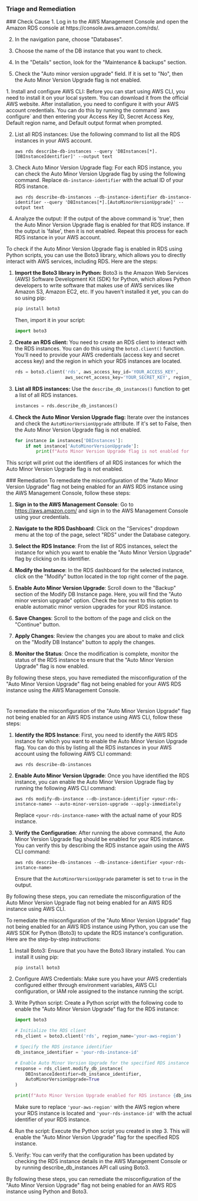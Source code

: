 
### Triage and Remediation
<Tabs>

<Tab title='Cause'>
### Check Cause
<AccordionGroup>
<Accordion title='Using Console' defaultOpen='true'>
1. Log in to the AWS Management Console and open the Amazon RDS console at https://console.aws.amazon.com/rds/.

2. In the navigation pane, choose "Databases".

3. Choose the name of the DB instance that you want to check.

4. In the "Details" section, look for the "Maintenance & backups" section. 

5. Check the "Auto minor version upgrade" field. If it is set to "No", then the Auto Minor Version Upgrade flag is not enabled.
</Accordion>

<Accordion title='Using CLI'>
1. Install and configure AWS CLI: Before you can start using AWS CLI, you need to install it on your local system. You can download it from the official AWS website. After installation, you need to configure it with your AWS account credentials. You can do this by running the command `aws configure` and then entering your Access Key ID, Secret Access Key, Default region name, and Default output format when prompted.

2. List all RDS instances: Use the following command to list all the RDS instances in your AWS account.

   ```
   aws rds describe-db-instances --query 'DBInstances[*].[DBInstanceIdentifier]' --output text
   ```

3. Check Auto Minor Version Upgrade flag: For each RDS instance, you can check the Auto Minor Version Upgrade flag by using the following command. Replace `db-instance-identifier` with the actual ID of your RDS instance.

   ```
   aws rds describe-db-instances --db-instance-identifier db-instance-identifier --query 'DBInstances[*].[AutoMinorVersionUpgrade]' --output text
   ```

4. Analyze the output: If the output of the above command is 'true', then the Auto Minor Version Upgrade flag is enabled for that RDS instance. If the output is 'false', then it is not enabled. Repeat this process for each RDS instance in your AWS account.
</Accordion>

<Accordion title='Using Python'>
To check if the Auto Minor Version Upgrade flag is enabled in RDS using Python scripts, you can use the Boto3 library, which allows you to directly interact with AWS services, including RDS. Here are the steps:

1. **Import the Boto3 library in Python:**
   Boto3 is the Amazon Web Services (AWS) Software Development Kit (SDK) for Python, which allows Python developers to write software that makes use of AWS services like Amazon S3, Amazon EC2, etc. If you haven't installed it yet, you can do so using pip:
   ```python
   pip install boto3
   ```
   Then, import it in your script:
   ```python
   import boto3
   ```

2. **Create an RDS client:**
   You need to create an RDS client to interact with the RDS instances. You can do this using the `boto3.client()` function. You'll need to provide your AWS credentials (access key and secret access key) and the region in which your RDS instances are located.
   ```python
   rds = boto3.client('rds', aws_access_key_id='YOUR_ACCESS_KEY',
                      aws_secret_access_key='YOUR_SECRET_KEY', region_name='YOUR_REGION_NAME')
   ```

3. **List all RDS instances:**
   Use the `describe_db_instances()` function to get a list of all RDS instances.
   ```python
   instances = rds.describe_db_instances()
   ```

4. **Check the Auto Minor Version Upgrade flag:**
   Iterate over the instances and check the `AutoMinorVersionUpgrade` attribute. If it's set to False, then the Auto Minor Version Upgrade flag is not enabled.
   ```python
   for instance in instances['DBInstances']:
       if not instance['AutoMinorVersionUpgrade']:
           print(f"Auto Minor Version Upgrade flag is not enabled for instance {instance['DBInstanceIdentifier']}")
   ```
This script will print out the identifiers of all RDS instances for which the Auto Minor Version Upgrade flag is not enabled.
</Accordion>

</AccordionGroup>
</Tab>
<Tab title='Remediation'>
### Remediation

<AccordionGroup>
<Accordion title='Using Console' defaultOpen='true'>
To remediate the misconfiguration of the "Auto Minor Version Upgrade" flag not being enabled for an AWS RDS instance using the AWS Management Console, follow these steps:

1. **Sign in to the AWS Management Console**: Go to https://aws.amazon.com/ and sign in to the AWS Management Console using your credentials.

2. **Navigate to the RDS Dashboard**: Click on the "Services" dropdown menu at the top of the page, select "RDS" under the Database category.

3. **Select the RDS Instance**: From the list of RDS instances, select the instance for which you want to enable the "Auto Minor Version Upgrade" flag by clicking on its identifier.

4. **Modify the Instance**: In the RDS dashboard for the selected instance, click on the "Modify" button located in the top right corner of the page.

5. **Enable Auto Minor Version Upgrade**: Scroll down to the "Backup" section of the Modify DB Instance page. Here, you will find the "Auto minor version upgrade" option. Check the box next to this option to enable automatic minor version upgrades for your RDS instance.

6. **Save Changes**: Scroll to the bottom of the page and click on the "Continue" button.

7. **Apply Changes**: Review the changes you are about to make and click on the "Modify DB Instance" button to apply the changes.

8. **Monitor the Status**: Once the modification is complete, monitor the status of the RDS instance to ensure that the "Auto Minor Version Upgrade" flag is now enabled.

By following these steps, you have remediated the misconfiguration of the "Auto Minor Version Upgrade" flag not being enabled for your AWS RDS instance using the AWS Management Console.

#
</Accordion>

<Accordion title='Using CLI'>
To remediate the misconfiguration of the "Auto Minor Version Upgrade" flag not being enabled for an AWS RDS instance using AWS CLI, follow these steps:

1. **Identify the RDS Instance**: First, you need to identify the AWS RDS instance for which you want to enable the Auto Minor Version Upgrade flag. You can do this by listing all the RDS instances in your AWS account using the following AWS CLI command:
   ```
   aws rds describe-db-instances
   ```

2. **Enable Auto Minor Version Upgrade**: Once you have identified the RDS instance, you can enable the Auto Minor Version Upgrade flag by running the following AWS CLI command:
   ```
   aws rds modify-db-instance --db-instance-identifier <your-rds-instance-name> --auto-minor-version-upgrade --apply-immediately
   ```
   Replace `<your-rds-instance-name>` with the actual name of your RDS instance.

3. **Verify the Configuration**: After running the above command, the Auto Minor Version Upgrade flag should be enabled for your RDS instance. You can verify this by describing the RDS instance again using the AWS CLI command:
   ```
   aws rds describe-db-instances --db-instance-identifier <your-rds-instance-name>
   ```
   Ensure that the `AutoMinorVersionUpgrade` parameter is set to `true` in the output.

By following these steps, you can remediate the misconfiguration of the Auto Minor Version Upgrade flag not being enabled for an AWS RDS instance using AWS CLI.
</Accordion>

<Accordion title='Using Python'>
To remediate the misconfiguration of the "Auto Minor Version Upgrade" flag not being enabled for an AWS RDS instance using Python, you can use the AWS SDK for Python (Boto3) to update the RDS instance's configuration. Here are the step-by-step instructions:

1. Install Boto3: Ensure that you have the Boto3 library installed. You can install it using pip:
   ```
   pip install boto3
   ```

2. Configure AWS Credentials: Make sure you have your AWS credentials configured either through environment variables, AWS CLI configuration, or IAM role assigned to the instance running the script.

3. Write Python script: Create a Python script with the following code to enable the "Auto Minor Version Upgrade" flag for the RDS instance:

   ```python
   import boto3

   # Initialize the RDS client
   rds_client = boto3.client('rds', region_name='your-aws-region')

   # Specify the RDS instance identifier
   db_instance_identifier = 'your-rds-instance-id'

   # Enable Auto Minor Version Upgrade for the specified RDS instance
   response = rds_client.modify_db_instance(
       DBInstanceIdentifier=db_instance_identifier,
       AutoMinorVersionUpgrade=True
   )

   print(f"Auto Minor Version Upgrade enabled for RDS instance {db_instance_identifier}")
   ```

   Make sure to replace `'your-aws-region'` with the AWS region where your RDS instance is located and `'your-rds-instance-id'` with the actual identifier of your RDS instance.

4. Run the script: Execute the Python script you created in step 3. This will enable the "Auto Minor Version Upgrade" flag for the specified RDS instance.

5. Verify: You can verify that the configuration has been updated by checking the RDS instance details in the AWS Management Console or by running describe_db_instances API call using Boto3.

By following these steps, you can remediate the misconfiguration of the "Auto Minor Version Upgrade" flag not being enabled for an AWS RDS instance using Python and Boto3.
</Accordion>

</AccordionGroup>
</Tab>
</Tabs>
